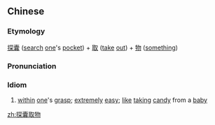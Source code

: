 ==Chinese==
{{zh-forms|type=211}}

===Etymology===
[[探囊]] ([[search]] [[one]]'s [[pocket]]) + [[取]] ([[take]] [[out]]) + [[物]] ([[something]])

===Pronunciation===
{{zh-pron
|m=tànnáng qǔ wù
|cat=id
}}

===Idiom===
{{zh-idiom}}

# [[within]] [[one]]'s [[grasp]]; [[extremely]] [[easy]]; [[like]] [[taking]] [[candy]] from a [[baby]]

[[zh:探囊取物]]